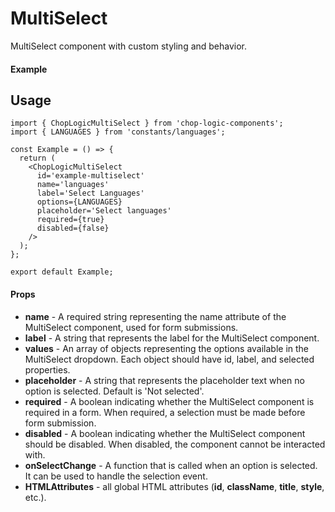 
<Meta of={MultiSelect} title='MultiSelect' />

# MultiSelect

MultiSelect component with custom styling and behavior.

#### Example

<Canvas of={MultiSelect.Default} />

## Usage

```tsx
import { ChopLogicMultiSelect } from 'chop-logic-components';
import { LANGUAGES } from 'constants/languages';

const Example = () => {
  return (
    <ChopLogicMultiSelect
      id='example-multiselect'
      name='languages'
      label='Select Languages'
      options={LANGUAGES}
      placeholder='Select languages'
      required={true}
      disabled={false}
    />
  );
};

export default Example;
```

#### Props

- **name** - A required string representing the name attribute of the MultiSelect component, used for form submissions.
- **label** - A string that represents the label for the MultiSelect component.
- **values** - An array of objects representing the options available in the MultiSelect dropdown. Each object should have id, label, and selected properties.
- **placeholder** - A string that represents the placeholder text when no option is selected. Default is 'Not selected'.
- **required** - A boolean indicating whether the MultiSelect component is required in a form. When required, a selection must be made before form submission.
- **disabled** - A boolean indicating whether the MultiSelect component should be disabled. When disabled, the component cannot be interacted with.
- **onSelectChange** - A function that is called when an option is selected. It can be used to handle the selection event.
- **HTMLAttributes** - all global HTML attributes (**id**, **className**, **title**, **style**, etc.).
